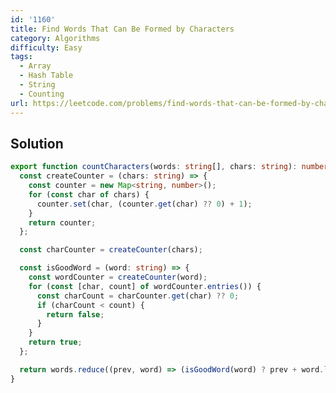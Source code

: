 ```yaml
---
id: '1160'
title: Find Words That Can Be Formed by Characters
category: Algorithms
difficulty: Easy
tags:
  - Array
  - Hash Table
  - String
  - Counting
url: https://leetcode.com/problems/find-words-that-can-be-formed-by-characters
---
```


## Solution

```typescript filename="solution.ts" copy
export function countCharacters(words: string[], chars: string): number {
  const createCounter = (chars: string) => {
    const counter = new Map<string, number>();
    for (const char of chars) {
      counter.set(char, (counter.get(char) ?? 0) + 1);
    }
    return counter;
  };

  const charCounter = createCounter(chars);

  const isGoodWord = (word: string) => {
    const wordCounter = createCounter(word);
    for (const [char, count] of wordCounter.entries()) {
      const charCount = charCounter.get(char) ?? 0;
      if (charCount < count) {
        return false;
      }
    }
    return true;
  };

  return words.reduce((prev, word) => (isGoodWord(word) ? prev + word.length : prev), 0);
}
```
